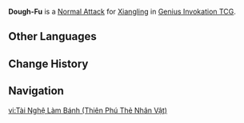 {{About|the Character Card Skill for [[Genius Invokation TCG]]|the Playable Character Talent|Dough-Fu}}
{{Genius Invokation TCG Skill Infobox
|title      = Dough-Fu
|image      = Dough-Fu Character Card Skill.png
|type       = Normal Attack
|character  = Xiangling
|element    = Pyro
|matching   = 1
|unaligned  = 2
|effect     = Deals 2 {{Color|Physical DMG}}.
|order      = 1
}}
'''Dough-Fu''' is a [[Character Card Normal Attack|Normal Attack]] for [[Xiangling (Character Card)|Xiangling]] in [[Genius Invokation TCG]].

==Other Languages==
{{Transclude|Dough-Fu|Other Languages}}

==Change History==
{{Change History|3.3}}

==Navigation==
{{Genius Invokation TCG Skill Navbox|Xiangling}}

[[vi:Tài Nghệ Làm Bánh (Thiên Phú Thẻ Nhân Vật)]]